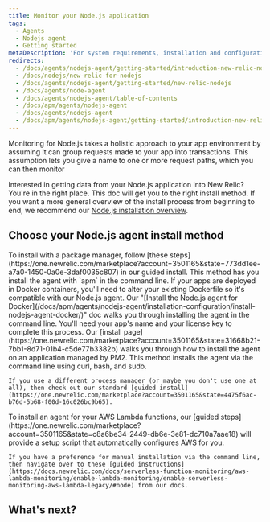 ```yaml
---
title: Monitor your Node.js application
tags:
  - Agents
  - Nodejs agent
  - Getting started
metaDescription: 'For system requirements, installation and configuration procedures, and troubleshooting tips for New Relic''s Node.js agent, start here.'
redirects:
  - /docs/agents/nodejs-agent/getting-started/introduction-new-relic-nodejs
  - /docs/nodejs/new-relic-for-nodejs
  - /docs/agents/nodejs-agent/getting-started/new-relic-nodejs
  - /docs/agents/node-agent
  - /docs/agents/nodejs-agent/table-of-contents
  - /docs/apm/agents/nodejs-agent
  - /docs/agents/nodejs-agent
  - /docs/apm/agents/nodejs-agent/getting-started/introduction-new-relic-nodejs
---
```


Monitoring for Node.js takes a holistic approach to your app environment by assuming it can group requests made to your app into transactions. This assumption lets you give a name to one or more request paths, which you can then monitor  

Interested in getting data from your Node.js application into New Relic? You're in the right place. This doc will get you to the right install method. If you want a more general overview of the install process from beginning to end, we recommend our [Node.js installation overview](/docs/apm/agents/nodejs-agent/getting-started/introduction-newrelic-nodejs). 

## Choose your Node.js agent install method

<CollapserGroup>
  <Collapser
        id="package-manager"
        title="With a package manager"
    >
  To install with a package manager, follow [these steps](https://one.newrelic.com/marketplace?account=3501165&state=773dd1ee-a7a0-1450-0a0e-3daf0035c807) in our guided install. This method has you install the agent with `apm` in the command line. 
  </Collapser>
  <Collapser
        id="docker"
        title="In Docker containers"
    >
    If your apps are deployed in Docker containers, you'll need to alter your existing Dockerfile so it's compatible with our Node.js agent. Our "[Install the Node.js agent for Docker](/docs/apm/agents/nodejs-agent/installation-configuration/install-nodejs-agent-docker/)" doc walks you through installing the agent in the command line. You'll need your app's name and your license key to complete this process.  
  </Collapser>
  <Collapser
        id="host"
        title="On a host"
    >
    Our [install page](https://one.newrelic.com/marketplace?account=3501165&state=31668b21-7bb1-8d71-01b4-c5de77b3382b) walks you through how to install the agent on an application managed by PM2. This method installs the agent via the command line using curl, bash, and sudo.    

    If you use a different process manager (or maybe you don't use one at all), then check out our standard [guided install](https://one.newrelic.com/marketplace?account=3501165&state=4475f6ac-b76d-5b68-f00d-16c026bc9b65). 
  </Collapser>
  <Collapser
        id="For AWS Lambda"
        title="aws-lambda"
    >
    To install an agent for your AWS Lambda functions, our [guided steps](https://one.newrelic.com/marketplace?account=3501165&state=c8a6be34-2449-db6e-3e81-dc710a7aae18) will provide a setup script that automatically configures AWS for you. 
    
    If you have a preference for manual installation via the command line, then navigate over to these [guided instructions](https://docs.newrelic.com/docs/serverless-function-monitoring/aws-lambda-monitoring/enable-lambda-monitoring/enable-serverless-monitoring-aws-lambda-legacy/#node) from our docs.  
  </Collapser>
</CollapserGroup> 

## What's next?

